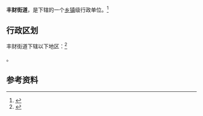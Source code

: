 {{中国乡级行政区|32/03/02/002/000}}

'''丰财街道'''，是{{PRC admin/fullname|32/03/02/002/000|3}}下辖的一个[[乡镇|乡镇]]级行政单位。<ref>{{PRC admin/ref sgc|{{PRC admin/parent|32/03/02/002/000}}}}</ref>

== 行政区划 ==

丰财街道下辖以下地区：<ref>{{PRC admin/ref sgc|32/03/02/002/000}}</ref>

{{PRC admin/children|32/03/02/002/000}}。

== 参考资料 ==

{{reflist}}

{{行政区划小作品}}
{{PRC admin/navcat|32/03/02/002/000}}